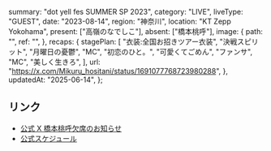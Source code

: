   summary: "dot yell fes SUMMER SP 2023",
  category: "LIVE",
  liveType: "GUEST",
  date: "2023-08-14",
  region: "神奈川",
  location: "KT Zepp Yokohama",
  present: ["高嶺のなでしこ"],
  absent: ["橋本桃呼"],
  image: {
    path: "",
    ref: "",
  },
  recaps: {
    stagePlan: [
      "衣装:全国お招きツアー衣装",
      "決戦スピリット",
      "月曜日の憂鬱",
      "MC",
      "初恋のひと。",
      "可愛くてごめん",
      "ファンサ",
      "MC",
      "美しく生きろ",
    ],
    url: "https://x.com/Mikuru_hositani/status/1691077768723980288",
  },
  updatedAt: "2025-06-14",
};

## リンク

- [公式 X 橋本桃呼欠席のお知らせ](https://x.com/takanenofficial/status/1691009035401867265)
- [公式スケジュール](https://takanenonadeshiko.jp/?p=1230)
